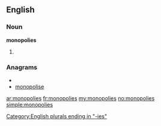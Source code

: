 ==English==

===Noun===
'''monopolies'''

# {{plural of|monopoly}}

===Anagrams===
* {{alphagram|eilmnooops}}
* [[monopolise#English|monopolise]]

[[Category:English plurals ending in "-ies"]]

[[ar:monopolies]]
[[fr:monopolies]]
[[my:monopolies]]
[[no:monopolies]]
[[simple:monopolies]]